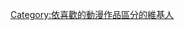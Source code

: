 {{noteTA
|1=zh-cn:青之驱魔师; zh-tw:青之驅魔師; zh-hk:青之祓魔師;
}}
[[Category:依喜歡的動漫作品區分的維基人|Category:依喜歡的動漫作品區分的維基人]]